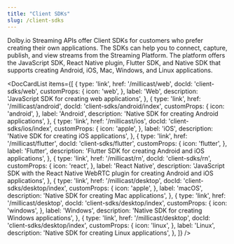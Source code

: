 ```yaml
---
title: "Client SDKs"
slug: /client-sdks
---
```


Dolby.io Streaming APIs offer Client SDKs for customers who prefer creating their own applications. The SDKs can help you to connect, capture, publish, and view streams from the Streaming Platform. The platform offers the JavaScript SDK, React Native plugin, Flutter SDK, and Native SDK that supports creating Android, iOS, Mac, Windows, and Linux applications.


<DocCardList
  items={[
    {
      type: 'link',
      href: '/millicast/web',
      docId: 'client-sdks/web',
      customProps: {
        icon: 'web',
      },
      label: 'Web',
      description: 'JavaScript SDK for creating web applications',
    },
    {
      type: 'link',
      href: '/millicast/android',
      docId: 'client-sdks/android/index',
      customProps: {
        icon: 'android',
      },
      label: 'Android',
      description: 'Native SDK for creating Android applications',
    },
    {
      type: 'link',
      href: '/millicast/ios',
      docId: 'client-sdks/ios/index',
      customProps: {
        icon: 'apple',
      },
      label: 'iOS',
      description: 'Native SDK for creating iOS applications',
    },
    {
      type: 'link',
      href: '/millicast/flutter',
      docId: 'client-sdks/flutter',
      customProps: {
        icon: 'flutter',
      },
      label: 'Flutter',
      description: 'Flutter SDK for creating Android and iOS applications',
    },
    {
      type: 'link',
      href: '/millicast/rn',
      docId: 'client-sdks/rn',
      customProps: {
        icon: 'react',
      },
      label: 'React Native',
      description: 'JavaScript SDK with the React Native WebRTC plugin for creating Android and iOS applications',
    },
    {
      type: 'link',
      href: '/millicast/desktop',
      docId: 'client-sdks/desktop/index',
      customProps: {
        icon: 'apple',
      },
      label: 'macOS',
      description: 'Native SDK for creating Mac applications',
    },
    {
      type: 'link',
      href: '/millicast/desktop',
      docId: 'client-sdks/desktop/index',
      customProps: {
        icon: 'windows',
      },
      label: 'Windows',
      description: 'Native SDK for creating Windows applications',
    },
    {
      type: 'link',
      href: '/millicast/desktop',
      docId: 'client-sdks/desktop/index',
      customProps: {
        icon: 'linux',
      },
      label: 'Linux',
      description: 'Native SDK for creating Linux applications',
    },
  ]}
/>
